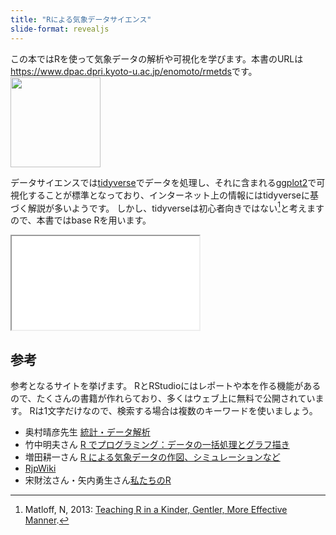 ```yaml
---
title: "Rによる気象データサイエンス"
slide-format: revealjs
---
```


この本ではRを使って気象データの解析や可視化を学びます。本書のURLは <https://www.dpac.dpri.kyoto-u.ac.jp/enomoto/rmetds>です。
![](rmetds.png){width=144px}

データサイエンスでは[tidyverse](https://www.tidyverse.org/)でデータを処理し、それに含まれる[ggplot2](https://ggplot2.tidyverse.org/)で可視化することが標準となっており、インターネット上の情報にはtidyverseに基づく解説が多いようです。
しかし、tidyverseは初心者向きではない[^1]と考えますので、本書ではbase Rを用います。

[^1]: Matloff, N, 2013: [Teaching R in a Kinder, Gentler, More Effective Manner](https://github.com/matloff/TidyverseSkeptic).

<div>

```{=html}
<iframe class="slide-deck" src="slides/rintro.html"></iframe>
```

</div>


## 参考 {.unnumbered}

参考となるサイトを挙げます。
RとRStudioにはレポートや本を作る機能があるので、たくさんの書籍が作れらており、多くはウェブ上に無料で公開されています。
Rは1文字だけなので、検索する場合は複数のキーワードを使いましょう。

- 奥村晴彦先生 [統計・データ解析](https://okumuralab.org/~okumura/stat/)
- 竹中明夫さん [R でプログラミング：データの一括処理とグラフ描き](http://takenaka-akio.org/doc/r_auto/index.html)
- 増田耕一さん [R による気象データの作図、シミュレーションなど](http://macroscope.world.coocan.jp/ja/edu/compex/r_example.html)
- [RjpWiki](http://www.okadajp.org/RWiki/)
- 宋財泫さん・矢内勇生さん[私たちのR](https://www.jaysong.net/RBook/)